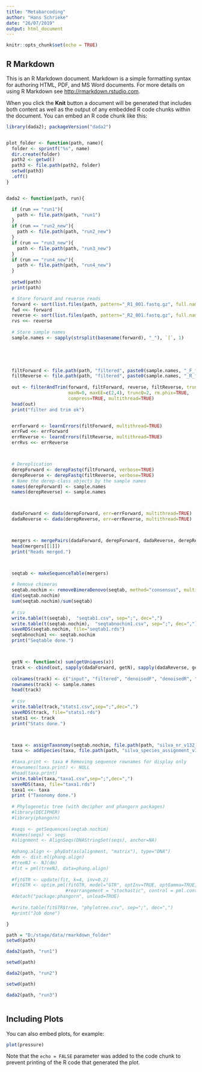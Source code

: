 ```yaml
---
title: "Metabarcoding"
author: "Hans Schrieke"
date: "26/07/2019"
output: html_document
---
```


```r
knitr::opts_chunk$set(echo = TRUE)
```

## R Markdown

This is an R Markdown document. Markdown is a simple formatting syntax for authoring HTML, PDF, and MS Word documents. For more details on using R Markdown see <http://rmarkdown.rstudio.com>.

When you click the **Knit** button a document will be generated that includes both content as well as the output of any embedded R code chunks within the document. You can embed an R code chunk like this:

```r
library(dada2); packageVersion("dada2")


plot_folder <- function(path, name){
  folder <- sprintf("%s", name)
  dir.create(folder)
  path2 <- getwd()
  path3 <- file.path(path2, folder)
  setwd(path3)
  .off()
}


dada2 <- function(path, run){

  if (run == "run1"){
    path <- file.path(path, "run1")
  }
  if (run == "run2_new"){
    path <- file.path(path, "run2_new")
  }
  if (run == "run3_new"){
    path <- file.path(path, "run3_new")
  }
  if (run == "run4_new"){
    path <- file.path(path, "run4_new")
  }
  
  setwd(path)
  print(path)

  # Store forward and reverse reads 
  forward <- sort(list.files(path, pattern="_R1_001.fastq.gz", full.names = TRUE))
  fwd <<- forward
  reverse <- sort(list.files(path, pattern="_R2_001.fastq.gz", full.names = TRUE))
  rvs <<- reverse
  
  # Store sample names 
  sample.names <- sapply(strsplit(basename(forward), "_"), `[`, 1) 
  
  



  filtForward <- file.path(path, "filtered", paste0(sample.names, "_F_filt.fastq.gz"))
  filtReverse <- file.path(path, "filtered", paste0(sample.names, "_R_filt.fastq.gz"))
  
  out <- filterAndTrim(forward, filtForward, reverse, filtReverse, truncLen=c(245,235),
                       maxN=0, maxEE=c(2,4), truncQ=2, rm.phix=TRUE,
                       compress=TRUE, multithread=TRUE)
  head(out)
  print("filter and trim ok")


  errForward <- learnErrors(filtForward, multithread=TRUE)
  errFwd <<- errForward
  errReverse <- learnErrors(filtReverse, multithread=TRUE)
  errRvs <<- errReverse



  # Dereplication
  derepForward <- derepFastq(filtForward, verbose=TRUE)
  derepReverse <- derepFastq(filtReverse, verbose=TRUE)
  # Name the derep-class objects by the sample names
  names(derepForward) <- sample.names
  names(derepReverse) <- sample.names



  dadaForward <- dada(derepForward, err=errForward, multithread=TRUE)
  dadaReverse <- dada(derepReverse, err=errReverse, multithread=TRUE)



  mergers <- mergePairs(dadaForward, derepForward, dadaReverse, derepReverse, verbose=TRUE)
  head(mergers[[1]])
  print("Reads merged.")



  seqtab <- makeSequenceTable(mergers)
  
  # Remove chimeras
  seqtab.nochim <- removeBimeraDenovo(seqtab, method="consensus", multithread=TRUE, verbose=TRUE)
  dim(seqtab.nochim)
  sum(seqtab.nochim)/sum(seqtab)
  
  # csv
  write.table(t(seqtab),  "seqtab1.csv", sep=";", dec=",")
  write.table(t(seqtab.nochim),  "seqtabnochim1.csv", sep=";", dec=",")
  saveRDS(seqtab.nochim, file="seqtab1.rds")
  seqtabnochim1 <<- seqtab.nochim
  print("Seqtable done.")



  getN <- function(x) sum(getUniques(x))
  track <- cbind(out, sapply(dadaForward, getN), sapply(dadaReverse, getN), sapply(mergers, getN), rowSums(seqtab.nochim))
  
  colnames(track) <- c("input", "filtered", "denoisedF", "denoisedR", "merged", "nonchim")
  rownames(track) <- sample.names
  head(track)
  
  # csv
  write.table(track,"stats1.csv",sep=";",dec=",") 
  saveRDS(track, file="stats1.rds")
  stats1 <<- track
  print("Stats done.")



  taxa <- assignTaxonomy(seqtab.nochim, file.path(path, "silva_nr_v132_train_set.fa.gz"), multithread=TRUE, minBoot=80)
  taxa <- addSpecies(taxa, file.path(path, "silva_species_assignment_v132.fa.gz"))
  
  #taxa.print <- taxa # Removing sequence rownames for display only
  #rownames(taxa.print) <- NULL
  #head(taxa.print)
  write.table(taxa,"taxa1.csv",sep=";",dec=",")
  saveRDS(taxa, file="taxa1.rds")
  taxa1 <<- taxa
  print ("Taxonomy done.")
  
  # Phylogenetic tree (with decipher and phangorn packages)
  #library(DECIPHER)
  #library(phangorn)
  
  #seqs <- getSequences(seqtab.nochim)
  #names(seqs) <- seqs
  #alignment <- AlignSeqs(DNAStringSet(seqs), anchor=NA)
  
  #phang.align <- phyDat(as(alignment, "matrix"), type="DNA")
  #dm <- dist.ml(phang.align)
  #treeNJ <- NJ(dm)
  #fit = pml(treeNJ, data=phang.align)
  
  #fitGTR <- update(fit, k=4, inv=0.2)
  #fitGTR <- optim.pml(fitGTR, model="GTR", optInv=TRUE, optGamma=TRUE,
                      #rearrangement = "stochastic", control = pml.control(trace = 0))
  #detach("package:phangorn", unload=TRUE)
  
  #write.table(fitGTR$tree, "phylotree.csv", sep=";", dec=",")
  #print("Job done")

}

path = "D:/stage/data/rmarkdown_folder"
setwd(path)

dada2(path, "run1")

setwd(path)

dada2(path, "run2")

setwd(path)

dada2(path, "run3")



```



## Including Plots

You can also embed plots, for example:

```r
plot(pressure)
```

Note that the `echo = FALSE` parameter was added to the code chunk to prevent printing of the R code that generated the plot.
